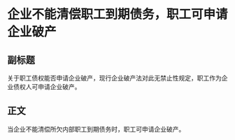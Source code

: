 # 企业不能清偿职工到期债务，职工可申请企业破产
## 副标题
关于职工债权能否申请企业破产，现行企业破产法对此无禁止性规定，职工作为企业债权人可申请企业破产。
## 正文
当企业不能清偿所欠内部职工到期债务时，职工可申请企业破产。